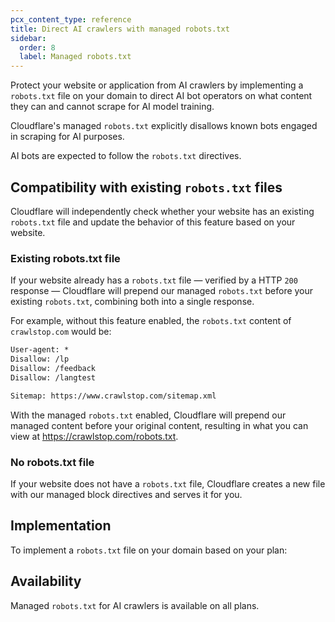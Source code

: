 ```yaml
---
pcx_content_type: reference
title: Direct AI crawlers with managed robots.txt
sidebar:
  order: 8
  label: Managed robots.txt
---
```



Protect your website or application from AI crawlers by implementing a `robots.txt` file on your domain to direct AI bot operators on what content they can and cannot scrape for AI model training.

Cloudflare's managed `robots.txt` explicitly disallows known bots engaged in scraping for AI purposes.

AI bots are expected to follow the `robots.txt` directives.

## Compatibility with existing `robots.txt` files

Cloudflare will independently check whether your website has an existing `robots.txt` file and update the behavior of this feature based on your website.

### Existing robots.txt file

If your website already has a `robots.txt` file — verified by a HTTP `200` response — Cloudflare will prepend our managed `robots.txt` before your existing `robots.txt`, combining both into a single response.

For example, without this feature enabled, the `robots.txt` content of `crawlstop.com` would be:

```txt
User-agent: *
Disallow: /lp
Disallow: /feedback
Disallow: /langtest

Sitemap: https://www.crawlstop.com/sitemap.xml
```

With the managed `robots.txt` enabled, Cloudflare will prepend our managed content before your original content, resulting in what you can view at https://crawlstop.com/robots.txt.

### No robots.txt file

If your website does not have a `robots.txt` file, Cloudflare creates a new file with our managed block directives and serves it for you.

## Implementation

To implement a `robots.txt` file on your domain based on your plan:

<Tabs>
	<TabItem label="Bot Fight Mode">
		<Render
			file="enable-managed-robots-txt"
			params={{ one: "Bot Fight Mode" }}
		/>
	</TabItem>
	<TabItem label="Super Bot Fight Mode">
		<Render
			file="enable-managed-robots-txt"
			params={{ one: "Super Bot Fight Mode" }}
		/>
	</TabItem>
	<TabItem label="Bot Management for Enterprise">
		<Render
			file="enable-managed-robots-txt"
			params={{ one: "Bot Management" }}
		/>
	</TabItem>
</Tabs>

## Availability

Managed `robots.txt` for AI crawlers is available on all plans.
